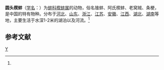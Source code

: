 {{Speciesbox 
| taxon = Cuneopsis heudei
| authority = (Heude)<ref name='id11263'>{{cite web| url =http://www.bioinfo.cn/db05/BjdwSpecies.php?action=view&id=11263| title =圆头楔蚌| work =《中国动物物种编目数据库》| publisher =中国科学院微生物研究所| author =中国科学院动物研究所| accessdate =2009-04-28| deadurl =yes| archiveurl =https://web.archive.org/web/20160305052600/http://www.bioinfo.cn/db05/BjdwSpecies.php?action=view&id=11263| archivedate =2016-03-05}}</ref>
}}

'''圆头楔蚌'''（[[学名|学名]]：{{lang|la|''Cuneopsis heudei''}}）为[[蚌科|蚌科]][[楔蚌属|楔蚌属]]的动物，俗名锥蚌、阿氏楔蚌、老窝贼、条梗，是中国的特有物种。分布于[[河北|河北]]、[[山东|山东]]、[[浙江|浙江]]、[[江苏|江苏]]、[[安徽|安徽]]、[[江西|江西]]、[[湖北|湖北]]、[[湖南|湖南]]等地，主要生活于水深1-2米的湖泊以及河流。<ref name='id11263'/>

== 参考文献 ==
{{reflist}}

{{Taxonbar}}

[[Category:楔蚌属|Y]]